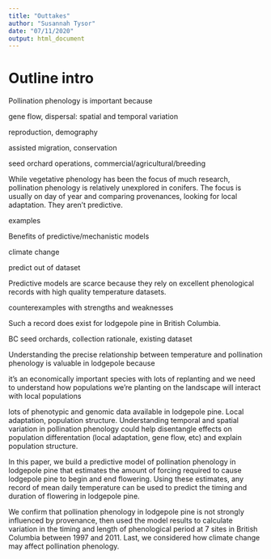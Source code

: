 ```yaml
---
title: "Outtakes"
author: "Susannah Tysor"
date: "07/11/2020"
output: html_document
---
```


# Outline intro
Pollination phenology is important because


gene flow, dispersal: spatial and temporal variation

reproduction, demography

assisted migration, conservation

seed orchard operations, commercial/agricultural/breeding


While vegetative phenology has been the focus of much research, pollination phenology is relatively unexplored in conifers. The focus is usually on day of year and comparing provenances, looking for local adaptation. They aren't predictive. 


examples


Benefits of predictive/mechanistic models


climate change

predict out of dataset


Predictive models are scarce because they rely on excellent phenological records with high quality temperature datasets.


counterexamples with strengths and weaknesses


Such a record does exist for lodgepole pine in British Columbia.


BC seed orchards, collection rationale, existing dataset


Understanding the precise relationship between temperature and pollination phenology is valuable in lodgepole because


it's an economically important species with lots of replanting and we need to understand how populations we're planting on the landscape will interact with local populations

lots of phenotypic and genomic data available in lodgepole pine. Local adaptation, population structure. Understanding temporal and spatial variation in pollination phenology could help disentangle effects on population differentation (local adaptation, gene flow, etc) and explain population structure.


In this paper, we build a predictive model of pollination phenology in lodgepole pine that estimates the amount of forcing required to cause lodgepole pine to begin and end flowering. Using these estimates, any record of mean daily temperature can be used to predict the timing and duration of flowering in lodgepole pine.

We confirm that pollination phenology in lodgepole pine is not strongly influenced by provenance, then used the model results to calculate variation in the timing and length of phenological period at 7 sites in British Columbia between 1997 and 2011. Last, we considered how climate change may affect pollination phenology.

